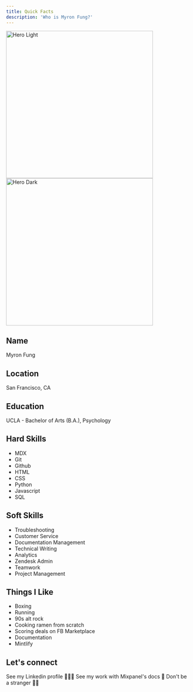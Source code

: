 ```yaml
---
title: Quick Facts
description: 'Who is Myron Fung?'
---
```


<Frame caption="Seasoned support engineer and docs enthusiast, Myron Fung">
  <img
    className="block dark:hidden"
    src="/images/headshot.jpg"
    alt="Hero Light"
    width="400px"
  />
</Frame>

<Frame caption="Seasoned support engineer and docs enthusiast, Myron Fung">
  <img
    className="hidden dark:block"
    src="/images/headshot.jpg"
    alt="Hero Dark"
    width="400px"
  />
</Frame>

## Name
Myron Fung

## Location
San Francisco, CA

## Education
UCLA - Bachelor of Arts (B.A.), Psychology

## Hard Skills

- MDX
- Git
- Github
- HTML
- CSS
- Python
- Javascript
- SQL

## Soft Skills

- Troubleshooting
- Customer Service
- Documentation Management
- Technical Writing
- Analytics
- Zendesk Admin
- Teamwork
- Project Management

## Things I Like
- Boxing
- Running
- 90s alt rock
- Cooking ramen from scratch
- Scoring deals on FB Marketplace
- Documentation
- Mintlify

## Let's connect

<CardGroup cols={3}>
  <Card
    title="Linkedin"
    icon="linkedin"
    href="https://www.linkedin.com/in/myronfung/"
  >
    See my Linkedin profile 👨🏻‍💻
  </Card>
  <Card
    title="Github"
    icon="github"
    href="https://github.com/myronkaifung"
  >
    See my work with Mixpanel's docs 📖
  </Card>
  <Card
    title="Email"
    icon="envelope"
    href="mailto:myronfung93@gmail.com"
  >
    Don't be a stranger 👋🏼
  </Card>
</CardGroup>
